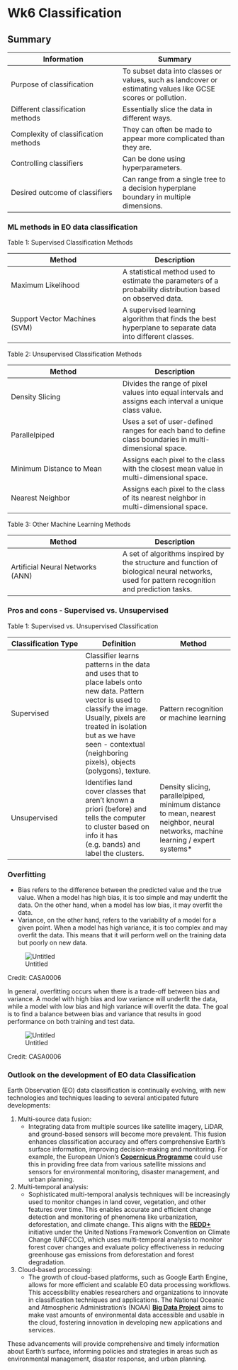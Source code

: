 # Wk6 Classification
## Summary

| Information | Summary |
| --- | --- |
| Purpose of classification | To subset data into classes or values, such as landcover or estimating values like GCSE scores or pollution. |
| Different classification methods | Essentially slice the data in different ways. |
| Complexity of classification methods | They can often be made to appear more complicated than they are. |
| Controlling classifiers | Can be done using hyperparameters. |
| Desired outcome of classifiers | Can range from a single tree to a decision hyperplane boundary in multiple dimensions. |

### ML methods in EO data classification

Table 1: Supervised Classification Methods

| Method | Description |
| --- | --- |
| Maximum Likelihood | A statistical method used to estimate the parameters of a probability distribution based on observed data. |
| Support Vector Machines (SVM) | A supervised learning algorithm that finds the best hyperplane to separate data into different classes. |

Table 2: Unsupervised Classification Methods

| Method | Description |
| --- | --- |
| Density Slicing | Divides the range of pixel values into equal intervals and assigns each interval a unique class value. |
| Parallelpiped | Uses a set of user-defined ranges for each band to define class boundaries in multi-dimensional space. |
| Minimum Distance to Mean | Assigns each pixel to the class with the closest mean value in multi-dimensional space. |
| Nearest Neighbor | Assigns each pixel to the class of its nearest neighbor in multi-dimensional space. |

Table 3: Other Machine Learning Methods

| Method | Description |
| --- | --- |
| Artificial Neural Networks (ANN) | A set of algorithms inspired by the structure and function of biological neural networks, used for pattern recognition and prediction tasks. |

### Pros and cons - Supervised vs. Unsupervised

Table 1: Supervised vs. Unsupervised Classification

| Classification Type | Definition | Method |
| --- | --- | --- |
| Supervised | Classifier learns patterns in the data and uses that to place labels onto new data. Pattern vector is used to classify the image. Usually, pixels are treated in isolation but as we have seen - contextual (neighboring pixels), objects (polygons), texture. | Pattern recognition or machine learning |
| Unsupervised | Identifies land cover classes that aren't known a priori (before) and tells the computer to cluster based on info it has (e.g. bands) and label the clusters. | Density slicing, parallelpiped, minimum distance to mean, nearest neighbor, neural networks, machine learning / expert systems* |

### Overfitting

- Bias refers to the difference between the predicted value and the true value. When a model has high bias, it is too simple and may underfit the data. On the other hand, when a model has low bias, it may overfit the data.
- Variance, on the other hand, refers to the variability of a model for a given point. When a model has high variance, it is too complex and may overfit the data. This means that it will perform well on the training data but poorly on new data.

![Untitled](https://s3-us-west-2.amazonaws.com/secure.notion-static.com/bf6f589e-d103-4a08-802c-8f2b8eb0cf7e/Untitled.png)

Credit: CASA0006

In general, overfitting occurs when there is a trade-off between bias and variance. A model with high bias and low variance will underfit the data, while a model with low bias and high variance will overfit the data. The goal is to find a balance between bias and variance that results in good performance on both training and test data.

![Untitled](https://s3-us-west-2.amazonaws.com/secure.notion-static.com/2d9577b9-f0d0-4cd5-b5c2-bf40f3081d1e/Untitled.png)

Credit: CASA0006

### Outlook on the development of EO data Classification

Earth Observation (EO) data classification is continually evolving, with new technologies and techniques leading to several anticipated future developments:

1. Multi-source data fusion:
    - Integrating data from multiple sources like satellite imagery, LiDAR, and ground-based sensors will become more prevalent. This fusion enhances classification accuracy and offers comprehensive Earth's surface information, improving decision-making and monitoring. For example, the European Union's **[Copernicus Programme](https://www.copernicus.eu/en)** could use this in providing free data from various satellite missions and sensors for environmental monitoring, disaster management, and urban planning.
2. Multi-temporal analysis:
    - Sophisticated multi-temporal analysis techniques will be increasingly used to monitor changes in land cover, vegetation, and other features over time. This enables accurate and efficient change detection and monitoring of phenomena like urbanization, deforestation, and climate change. This aligns with the **[REDD+](https://unfccc.int/topics/land-use/workstreams/reddplus)** initiative under the United Nations Framework Convention on Climate Change (UNFCCC), which uses multi-temporal analysis to monitor forest cover changes and evaluate policy effectiveness in reducing greenhouse gas emissions from deforestation and forest degradation.
3. Cloud-based processing:
    - The growth of cloud-based platforms, such as Google Earth Engine, allows for more efficient and scalable EO data processing workflows. This accessibility enables researchers and organizations to innovate in classification techniques and applications. The National Oceanic and Atmospheric Administration's (NOAA) **[Big Data Project](https://ncics.org/data/noaa-big-data-project/)** aims to make vast amounts of environmental data accessible and usable in the cloud, fostering innovation in developing new applications and services.

These advancements will provide comprehensive and timely information about Earth's surface, informing policies and strategies in areas such as environmental management, disaster response, and urban planning.